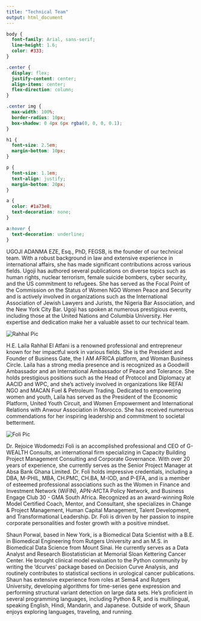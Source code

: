 ```yaml
---
title: "Technical Team"
output: html_document
---
```


```css
body {
  font-family: Arial, sans-serif;
  line-height: 1.6;
  color: #333;
}

.center {
  display: flex;
  justify-content: center;
  align-items: center;
  flex-direction: column;
}

.center img {
  max-width: 100%;
  border-radius: 10px;
  box-shadow: 0 4px 6px rgba(0, 0, 0, 0.1);
}

h1 {
  font-size: 2.5em;
  margin-bottom: 10px;
}

p {
  font-size: 1.1em;
  text-align: justify;
  margin-bottom: 20px;
}

a {
  color: #1a73e8;
  text-decoration: none;
}

a:hover {
  text-decoration: underline;
}
```

<!-- <div class="center"> -->
<!--   <img src="pics/homepage_pic.png" alt="pic 1"> -->
<!-- </div> -->

UGOJI ADANMA EZE, Esq., PhD, FEGSB, is the founder of our technical team. With a robust background in law and extensive experience in international affairs, she has made significant contributions across various fields. Ugoji has authored several publications on diverse topics such as human rights, nuclear terrorism, female suicide bombers, cyber security, and the US commitment to refugees. She has served as the Focal Point of the Commission on the Status of Women NGO Women Peace and Security and is actively involved in organizations such as the International Association of Jewish Lawyers and Jurists, the Nigeria Bar Association, and the New York City Bar. Ugoji has spoken at numerous prestigious events, including those at the United Nations and Columbia University. Her expertise and dedication make her a valuable asset to our technical team.

<div class="center">
  <img src="pics/rahhal.png" alt="Rahhal Pic">
</div>

H.E. Laila Rahhal El Atfani is a renowned professional and entrepreneur known for her impactful work in various fields. She is the President and Founder of Business Gate, the I AM AFRICA platform, and Woman Business Circle. Laila has a strong media presence and is recognized as a Goodwill Ambassador and an International Ambassador of Peace and Tolerance. She holds prestigious positions such as the Head of Protocol and Diplomacy at AACID and WPC, and she's actively involved in organizations like REFAI NGO and MACAN Fuel & Petroleum Trading. Dedicated to empowering women and youth, Laila has served as the President of the Economic Platform, United Youth Circuit, and Women Empowerment and International Relations with Anwour Association in Morocco. She has received numerous commendations for her inspiring leadership and commitment to societal betterment.

<div class="center">
  <img src="pics/foli.png" alt="Foli Pic">
</div>

Dr. Rejoice Wodomedzi Foli is an accomplished professional and CEO of G-WEALTH Consults, an international firm specializing in Capacity Building Project Management Consulting and Corporate Governance. With over 20 years of experience, she currently serves as the Senior Project Manager at Absa Bank Ghana Limited. Dr. Foli holds impressive credentials, including a DBA, M-PHIL, MBA, CH.PMC, CH.BA, M-IOD, and P-EFA, and is a member of esteemed professional associations such as the Women in Finance and Investment Network (WiFIN), APN-AfCTA Policy Network, and Business Engage Club 30 - GMA South Africa. Recognized as an award-winning Role Model Certified Coach, Mentor, and Consultant, she specializes in Change & Project Management, Human Capital Management, Talent Development, and Transformational Leadership. Dr. Foli is driven by her passion to inspire corporate personalities and foster growth with a positive mindset.

Shaun Porwal, based in New York, is a Biomedical Data Scientist with a B.E. in Biomedical Engineering from Rutgers University and an M.S. in Biomedical Data Science from Mount Sinai. He currently serves as a Data Analyst and Research Biostatistician at Memorial Sloan Kettering Cancer Center. He brought clinical model evaluation to the Python community by writing the 'dcurves' package based on Decision Curve Analysis, and routinely contributes to statistical sections in urological cancer publications. Shaun has extensive experience from roles at Sema4 and Rutgers University, developing algorithms for time-series gene expression and performing structural variant detection on large data sets. He's proficient in several programming languages, including Python & R, and is multilingual, speaking English, Hindi, Mandarin, and Japanese. Outside of work, Shaun enjoys exploring languages, traveling, and running.

